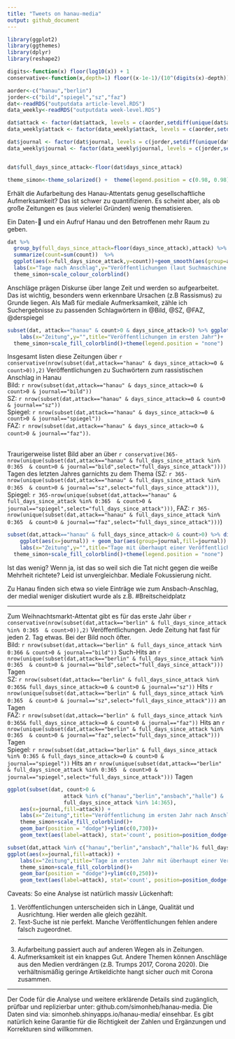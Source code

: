 ```yaml
---
title: "Tweets on hanau-media"
output: github_document
---
```


```r
library(ggplot2)
library(ggthemes)
library(dplyr)
library(reshape2)

digits<-function(x) floor(log10(x)) + 1
conservative<-function(x,depth=1) floor((x-1e-1)/(10^(digits(x)-depth)))*(10^(digits(x)-depth)) #round down numbers to consistently make statements like "over 300" when the number is e.g. 349

aorder<-c("hanau","berlin")
jorder<-c("bild","spiegel","sz","faz")
dat<-readRDS("outputdata article-level.RDS")
data_weekly<-readRDS("outputdata week-level.RDS")

dat$attack <- factor(dat$attack, levels = c(aorder,setdiff(unique(dat$attack),aorder)))
data_weekly$attack <- factor(data_weekly$attack, levels = c(aorder,setdiff(unique(data_weekly$attack),aorder)))

dat$journal <- factor(dat$journal, levels = c(jorder,setdiff(unique(dat$journal),jorder)))
data_weekly$journal <- factor(data_weekly$journal, levels = c(jorder,setdiff(unique(data_weekly$journal),jorder)))


dat$full_days_since_attack<-floor(dat$days_since_attack)

theme_simon<-theme_solarized() +  theme(legend.position = c(0.98, 0.98),legend.justification = c(1, 1))

```
Erhält die Aufarbeitung des Hanau-Attentats genug gesellschaftliche Aufmerksamkeit? Das ist schwer zu quantifizieren. Es scheint aber, als ob große Zeitungen es (aus vielerlei Gründen) wenig thematisieren.

Ein Daten-🧵 und ein Aufruf Hanau und den Betroffenen mehr Raum zu geben.
```r
dat %>%
  group_by(full_days_since_attack=floor(days_since_attack),attack) %>%
  summarize(count=sum(count))  %>% 
  ggplot(aes(x=full_days_since_attack,y=count))+geom_smooth(aes(group=attack,color=attack),method="loess",method.args = list(degree=0),span=14/365,n=10000,se=F)+xlim(c(-14,366))+
  labs(x="Tage nach Anschlag",y="Veröffentlichungen (laut Suchmaschine der jew. Zeitung)",title="Veröffentlichungen pro Tag (Gleitender 14-Tage Durchschnitt)")+guides(color=guide_legend(title="Anschlag"))+
  theme_simon+scale_colour_colorblind()

```

Anschläge prägen Diskurse über lange Zeit und werden so aufgearbeitet. Das ist wichtig, besonders wenn erkennbare Ursachen (z.B Rassismus) zu Grunde liegen. Als Maß für mediale Aufmerksamkeit, zähle ich Suchergebnisse zu passenden Schlagwörtern in @Bild, @SZ, @FAZ, @derspiegel

```r
subset(dat, attack=="hanau" & count>0 & days_since_attack>0) %>% ggplot(aes(x=journal)) + geom_bar(aes(fill=journal)) +
    labs(x="Zeitung",y="",title="Veröffentlichungen im ersten Jahr")+
  theme_simon+scale_fill_colorblind()+theme(legend.position = "none")
```

Insgesamt listen diese Zeitungen über `r conservative(nrow(subset(dat,attack=="hanau" & days_since_attack>=0 & count>0)),2)` Veröffentlichungen zu Suchwörtern zum rassistischen Anschlag in Hanau<br />
Bild: `r nrow(subset(dat,attack=="hanau" & days_since_attack>=0 & count>0 & journal=="bild"))`<br />
SZ: `r nrow(subset(dat,attack=="hanau" & days_since_attack>=0 & count>0 & journal=="sz"))`<br />
Spiegel: `r nrow(subset(dat,attack=="hanau" & days_since_attack>=0 & count>0 & journal=="spiegel"))`<br />
FAZ: `r nrow(subset(dat,attack=="hanau" & days_since_attack>=0 & count>0 & journal=="faz"))`.<br /><br />

Traurigerweise listet Bild aber an über `r conservative(365-nrow(unique(subset(dat,attack=="hanau" & full_days_since_attack %in% 0:365  & count>0 & journal=="bild",select="full_days_since_attack"))))` Tagen des letzten Jahres garnichts zu dem Thema 
(SZ: `r 365-nrow(unique(subset(dat,attack=="hanau" & full_days_since_attack %in% 0:365  & count>0 & journal=="sz",select="full_days_since_attack")))`,
Spiegel:  `r 365-nrow(unique(subset(dat,attack=="hanau" & full_days_since_attack %in% 0:365  & count>0 & journal=="spiegel",select="full_days_since_attack")))`,
FAZ:  `r 365-nrow(unique(subset(dat,attack=="hanau" & full_days_since_attack %in% 0:365  & count>0 & journal=="faz",select="full_days_since_attack")))`)

```r
subset(dat,attack=="hanau" & full_days_since_attack>0 & count>0) %>% distinct(journal,full_days_since_attack,journal) %>% 
    ggplot(aes(x=journal)) + geom_bar(aes(group=journal,fill=journal)) +
    labs(x="Zeitung",y="",title="Tage mit überhaupt einer Veröffentlichung zu Hanau")+
  theme_simon+scale_fill_colorblind()+theme(legend.position = "none")
```

Ist das wenig? Wenn ja, ist das so weil sich die Tat nicht gegen die weiße Mehrheit richtete? Leid ist unvergleichbar. Mediale Fokussierung nicht.

Zu Hanau finden sich etwa so viele Einträge wie zum Ansbach-Anschlag, der medial weniger diskutiert wurde als z.B. #Breitscheidplatz

<hr>
Zum Weihnachtsmarkt-Attentat gibt es für das erste Jahr über `r conservative(nrow(subset(dat,attack=="berlin" & full_days_since_attack %in% 0:365  & count>0)),2)`  Veröffentlichungen. Jede Zeitung hat fast für jeden 2. Tag etwas. Bei der Bild noch öfter.<br/>
Bild: `r nrow(subset(dat,attack=="berlin" & full_days_since_attack %in% 0:366 & count>0 & journal=="bild"))` Such-Hits  an `r nrow(unique(subset(dat,attack=="berlin" & full_days_since_attack %in% 0:365  & count>0 & journal=="bild",select="full_days_since_attack")))` Tagen<br/>
SZ: `r nrow(subset(dat,attack=="berlin" & full_days_since_attack %in% 0:365& full_days_since_attack>=0 & count>0 & journal=="sz"))` Hits  `r nrow(unique(subset(dat,attack=="berlin" & full_days_since_attack %in% 0:365  & count>0 & journal=="sz",select="full_days_since_attack")))` an Tagen<br/>
FAZ: `r nrow(subset(dat,attack=="berlin" & full_days_since_attack %in% 0:365& full_days_since_attack>=0 & count>0 & journal=="faz"))` Hits  an `r nrow(unique(subset(dat,attack=="berlin" & full_days_since_attack %in% 0:365  & count>0 & journal=="faz",select="full_days_since_attack")))` Tagen<br/>
Spiegel: `r nrow(subset(dat,attack=="berlin" & full_days_since_attack %in% 0:365 & full_days_since_attack>=0 & count>0 & journal=="spiegel"))` Hits  an `r nrow(unique(subset(dat,attack=="berlin" & full_days_since_attack %in% 0:365  & count>0 & journal=="spiegel",select="full_days_since_attack")))` Tagen

```r
ggplot(subset(dat, count>0 &
                  attack %in% c("hanau","berlin","ansbach","halle") & 
                  full_days_since_attack %in% 14:365),
    aes(x=journal,fill=attack)) +
    labs(x="Zeitung",title="Veröffentlichung im ersten Jahr nach Anschlag\n(ohne die ersten 2 Wochen)",y="")+
    theme_simon+scale_fill_colorblind()+
    geom_bar(position = "dodge")+ylim(c(0,730))+
    geom_text(aes(label=attack), stat='count', position=position_dodge(width=0.9), vjust=0,angle=80,hjust=0)+theme(legend.position = "none")

```
```r
subset(dat,attack %in% c("hanau","berlin","ansbach","halle")& full_days_since_attack %in% 14:365 & count>0) %>% distinct(journal,full_days_since_attack,attack) %>% 
ggplot(aes(x=journal,fill=attack)) +
    labs(x="Zeitung",title="Tage im ersten Jahr mit überhaupt einer Veröffentlichung zum Thema\n(ohne die ersten 2 Wochen)",y="")+
    theme_simon+scale_fill_colorblind()+
    geom_bar(position = "dodge")+ylim(c(0,250))+
    geom_text(aes(label=attack), stat='count', position=position_dodge(width=0.9), vjust=0,angle=80,hjust=0)+theme(legend.position = "none")

```





Caveats:
So eine Analyse ist natürlich massiv Lückenhaft:
<ol>
<li> Veröffentlichungen unterscheiden sich in Länge, Qualität und Ausrichtung. Hier werden alle gleich gezählt.</li>
<li> Text-Suche ist nie perfekt. Manche Veröffentlichungen fehlen andere falsch zugeordnet.</li>
<hr>
<li> Aufarbeitung passiert auch auf anderen Wegen als in Zeitungen.</li>
<li> Aufmerksamkeit ist ein knappes Gut. Andere Themen können Anschläge aus den Medien verdrängen (z.B. Trumps 2017, Corona 2020). Die verhältnismäßig geringe Artikeldichte hangt sicher *auch* mit Corona zusammen.</li>
</ol>
<hr>
Der Code für die Analyse und weitere erklärende Details sind zugänglich, prüfbar und replizierbar unter: github.com/simonheb/hanau-media.
Die Daten sind via: simonheb.shinyapps.io/hanau-media/ einsehbar.
Es gibt natürlich keine Garantie für die Richtigkeit der Zahlen und Ergänzungen und Korrekturen sind willkommen.

